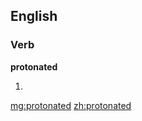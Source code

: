 ==English==

===Verb===
'''protonated'''

# {{past of|[[protonate]]}}

[[mg:protonated]]
[[zh:protonated]]